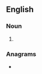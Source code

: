 ==English==

===Noun===
{{en-noun|?}}

# {{initialism of|chronic granulomatous disease|lang=en}}

===Anagrams===
* {{anagrams|en|CDG|DCG|GCD|GDC|gcd}}